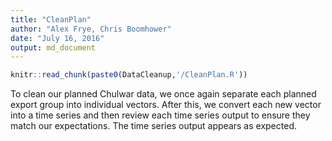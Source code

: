 ```yaml
---
title: "CleanPlan"
author: "Alex Frye, Chris Boomhower"
date: "July 16, 2016"
output: md_document
---
```


```r
knitr::read_chunk(paste0(DataCleanup,'/CleanPlan.R'))
```

To clean our planned Chulwar data, we once again separate each planned export group into individual vectors. After this, we convert each new vector into a time series and then review each time series output to ensure they match our expectations. The time series output appears as expected.

```r
```

```r
```